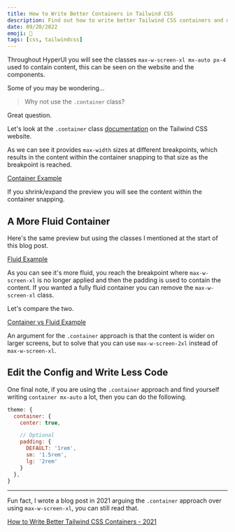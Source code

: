```yaml
---
title: How to Write Better Containers in Tailwind CSS
description: Find out how to write better Tailwind CSS containers and make your website feel more fluid as you change breakpoints.
date: 09/20/2022
emoji: 🫙
tags: [css, tailwindcss]
---
```


Throughout HyperUI you will see the classes `max-w-screen-xl mx-auto px-4` used to contain content, this can be seen on the website and the components.

Some of you may be wondering...

> Why not use the `.container` class?

Great question.

Let's look at the `.container` class [documentation](https://tailwindcss.com/docs/container) on the Tailwind CSS website.

As we can see it provides `max-width` sizes at different breakpoints, which results in the content within the container snapping to that size as the breakpoint is reached.

[Container Example](https://play.tailwindcss.com/b5FKBhVHw7?layout=preview&size=1866x900)

If you shrink/expand the preview you will see the content within the container snapping.

## A More Fluid Container

Here's the same preview but using the classes I mentioned at the start of this blog post.

[Fluid Example](https://play.tailwindcss.com/vwHBxhrJMC?layout=preview&size=1866x900)

As you can see it's more fluid, you reach the breakpoint where `max-w-screen-xl` is no longer applied and then the padding is used to contain the content. If you wanted a fully fluid container you can remove the `max-w-screen-xl` class.

Let's compare the two.

[Container vs Fluid Example](https://play.tailwindcss.com/A7HdMDPg0O?layout=preview&size=1866x900)

An argument for the `.container` approach is that the content is wider on larger screens, but to solve that you can use `max-w-screen-2xl` instead of `max-w-screen-xl`.

## Edit the Config and Write Less Code

One final note, if you are using the `.container` approach and find yourself writing `container mx-auto` a lot, then you can do the following.

```js
theme: {
  container: {
    center: true,

    // Optional
    padding: {
      DEFAULT: '1rem',
      sm: '1.5rem',
      lg: '2rem'
    }
  },
}
```

---

Fun fact, I wrote a blog post in 2021 arguing the `.container` approach over using `max-w-screen-xl`, you can still read that.

[How to Write Better Tailwind CSS Containers - 2021](https://v1.markmead.dev/blogs/how-to-write-better-tailwindcss-containers)
